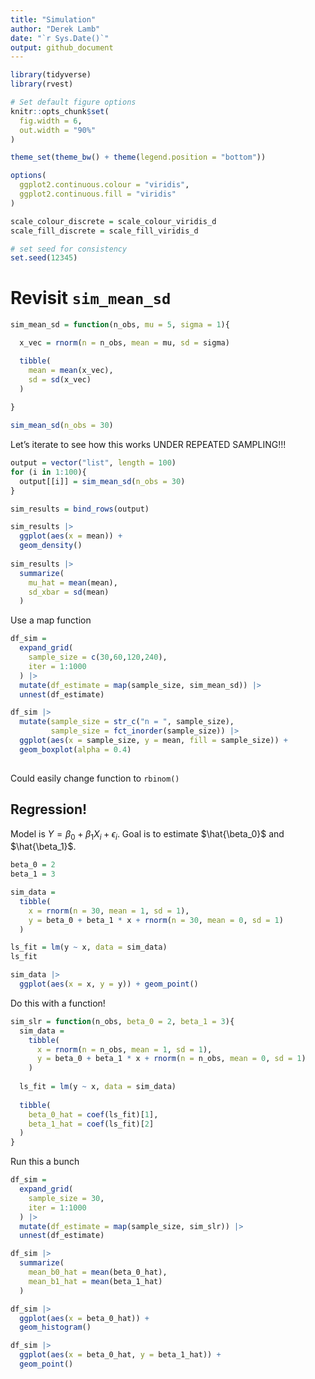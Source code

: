 ```yaml
---
title: "Simulation"
author: "Derek Lamb"
date: "`r Sys.Date()`"
output: github_document
---
```

```r
library(tidyverse)
library(rvest)

# Set default figure options
knitr::opts_chunk$set(
  fig.width = 6,
  out.width = "90%"
)

theme_set(theme_bw() + theme(legend.position = "bottom"))

options(
  ggplot2.continuous.colour = "viridis",
  ggplot2.continuous.fill = "viridis"
)

scale_colour_discrete = scale_colour_viridis_d
scale_fill_discrete = scale_fill_viridis_d

# set seed for consistency
set.seed(12345)
```

# Revisit `sim_mean_sd`

```r
sim_mean_sd = function(n_obs, mu = 5, sigma = 1){

  x_vec = rnorm(n = n_obs, mean = mu, sd = sigma)

  tibble(
    mean = mean(x_vec),
    sd = sd(x_vec)
  )
  
}
```

```r
sim_mean_sd(n_obs = 30)
```

Let's iterate to see how this works UNDER REPEATED SAMPLING!!!
```r
output = vector("list", length = 100)
for (i in 1:100){
  output[[i]] = sim_mean_sd(n_obs = 30)
}

sim_results = bind_rows(output)

sim_results |> 
  ggplot(aes(x = mean)) + 
  geom_density()
  
sim_results |> 
  summarize(
    mu_hat = mean(mean),
    sd_xbar = sd(mean)
  )
```

Use a map function
```r
df_sim = 
  expand_grid(
    sample_size = c(30,60,120,240),
    iter = 1:1000
  ) |> 
  mutate(df_estimate = map(sample_size, sim_mean_sd)) |> 
  unnest(df_estimate) 

df_sim |> 
  mutate(sample_size = str_c("n = ", sample_size),
         sample_size = fct_inorder(sample_size)) |> 
  ggplot(aes(x = sample_size, y = mean, fill = sample_size)) + 
  geom_boxplot(alpha = 0.4)
  
```

Could easily change function to `rbinom()`

## Regression!

Model is $Y = \beta_0 + \beta_1X_i + \epsilon_i$. Goal is to estimate $\hat{\beta_0}$ and $\hat{\beta_1}$.
```r
beta_0 = 2
beta_1 = 3

sim_data =
  tibble(
    x = rnorm(n = 30, mean = 1, sd = 1),
    y = beta_0 + beta_1 * x + rnorm(n = 30, mean = 0, sd = 1)
  )

ls_fit = lm(y ~ x, data = sim_data)
ls_fit

sim_data |> 
  ggplot(aes(x = x, y = y)) + geom_point()
```

Do this with a function!

```r
sim_slr = function(n_obs, beta_0 = 2, beta_1 = 3){
  sim_data =
    tibble(
      x = rnorm(n = n_obs, mean = 1, sd = 1),
      y = beta_0 + beta_1 * x + rnorm(n = n_obs, mean = 0, sd = 1)
    )
  
  ls_fit = lm(y ~ x, data = sim_data)
  
  tibble(
    beta_0_hat = coef(ls_fit)[1],
    beta_1_hat = coef(ls_fit)[2]
  )
}
```

Run this a bunch
```r
df_sim = 
  expand_grid(
    sample_size = 30,
    iter = 1:1000
  ) |> 
  mutate(df_estimate = map(sample_size, sim_slr)) |> 
  unnest(df_estimate)
```

```r
df_sim |> 
  summarize(
    mean_b0_hat = mean(beta_0_hat),
    mean_b1_hat = mean(beta_1_hat)
  )

df_sim |> 
  ggplot(aes(x = beta_0_hat)) +
  geom_histogram()

df_sim |> 
  ggplot(aes(x = beta_0_hat, y = beta_1_hat)) +
  geom_point()
```


